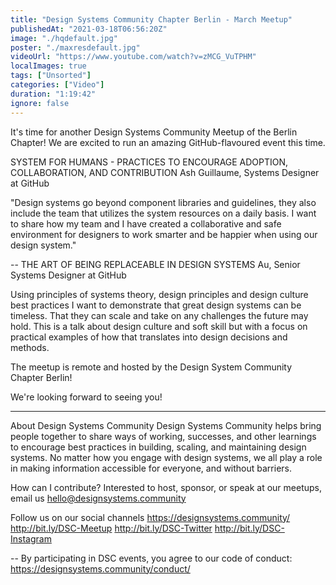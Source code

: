 ```yaml
---
title: "Design Systems Community Chapter Berlin - March Meetup"
publishedAt: "2021-03-18T06:56:20Z"
image: "./hqdefault.jpg"
poster: "./maxresdefault.jpg"
videoUrl: "https://www.youtube.com/watch?v=zMCG_VuTPHM"
localImages: true
tags: ["Unsorted"]
categories: ["Video"]
duration: "1:19:42"
ignore: false
---
```


It's time for another Design Systems Community Meetup of the Berlin Chapter! We are excited to run an amazing GitHub-flavoured event this time.

SYSTEM FOR HUMANS - PRACTICES TO ENCOURAGE ADOPTION, COLLABORATION, AND CONTRIBUTION
Ash Guillaume, Systems Designer at GitHub

"Design systems go beyond component libraries and guidelines, they also include the team that utilizes the system resources on a daily basis. I want to share how my team and I have created a collaborative and safe environment for designers to work smarter and be happier when using our design system."

--
THE ART OF BEING REPLACEABLE IN DESIGN SYSTEMS
Au, Senior Systems Designer at GitHub

Using principles of systems theory, design principles and design culture best practices I want to demonstrate that great design systems can be timeless. That they can scale and take on any challenges the future may hold. This is a talk about design culture and soft skill but with a focus on practical examples of how that translates into design decisions and methods.

The meetup is remote and hosted by the Design System Community Chapter Berlin!

We're looking forward to seeing you!

---

About Design Systems Community
Design Systems Community helps bring people together to share ways of working, successes, and other learnings to encourage best practices in building, scaling, and maintaining design systems. No matter how you engage with design systems, we all play a role in making information accessible for everyone, and without barriers.

How can I contribute?
Interested to host, sponsor, or speak at our meetups, email us hello@designsystems.community

Follow us on our social channels
https://designsystems.community/
http://bit.ly/DSC-Meetup
http://bit.ly/DSC-Twitter
http://bit.ly/DSC-Instagram

--
By participating in DSC events, you agree to our code of conduct: https://designsystems.community/conduct/
